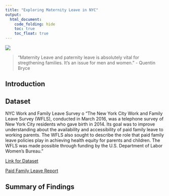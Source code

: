 ```yaml
---
title: "Exploring Maternity Leave in NYC"
output: 
  html_document:
    code_folding: hide
    toc: true
    toc_float: true
---
```


![](images/title_pic.jpg)

> "Maternity Leave and paternity leave is absolutely vital for stregthening families.
> It's an issue for men and women. " - Quentin Bryce


## Introduction {.tabset}


## Dataset {.tabset}

NYC Work and Family Leave Survey
o   “The New York City Work and Family Leave Survey (WFLS), conducted in March 2016, was a telephone survey of New York City residents who gave birth in 2014. Its goal was to improve understanding about the availability and accessibility of paid family leave to working parents. The WFLS also sought to describe the role that paid family leave policies play in achieving health equity for parents and children. The WFLS was made possible through funding by the U.S. Department of Labor Women’s Bureau.”

[Link for Dataset](https://data.cityofnewyork.us/Health/New-York-City-Work-and-Family-Leave-Survey-WFLS-20/grnn-mvqe)

[Paid Family Leave Report](https://www1.nyc.gov/assets/doh/downloads/pdf/hca/paid-family-leave-report1.pdf)



Summary of Findings {.tabset}
-

